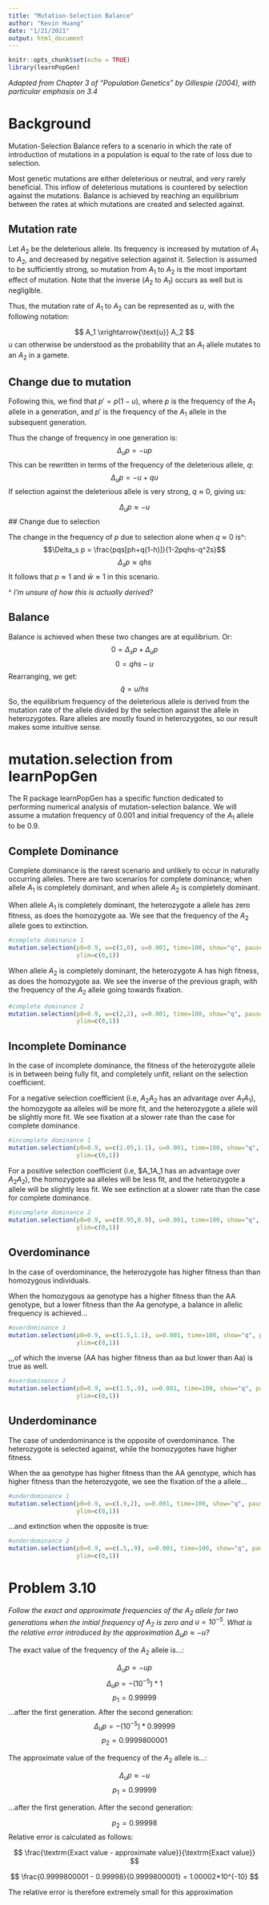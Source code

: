 ```yaml
---
title: "Mutation-Selection Balance"
author: "Kevin Huang"
date: "1/21/2021"
output: html_document
---
```


```r
knitr::opts_chunk$set(echo = TRUE)
library(learnPopGen)
```
*Adapted from Chapter 3 of "Population Genetics" by Gillespie (2004), with particular emphasis on 3.4*

# Background

Mutation-Selection Balance refers to a scenario in which the rate of introduction of mutations in a population is equal to the rate of loss due to selection. 

Most genetic mutations are either deleterious or neutral, and very rarely beneficial. This inflow of deleterious mutations is countered by selection against the mutations. Balance is achieved by reaching an equilibrium between the rates at which mutations are created and selected against. 


## Mutation rate

Let $A_2$ be the deleterious allele. Its frequency is increased by mutation of $A_1$ to $A_2$, and decreased by negative selection against it. Selection is assumed to be sufficiently strong, so mutation from $A_1$ to $A_2$ is the most important effect of mutation. Note that the inverse ($A_2$ to $A_1$) occurs as well but is negligible. 

Thus, the mutation rate of $A_1$ to $A_2$ can be represented as $u$, with the following notation: 

$$ A_1 \xrightarrow{\text{u}} A_2 $$
$u$ can otherwise be understood as the probability that an $A_1$ allele mutates to an $A_2$ in a gamete.

## Change due to mutation

Following this, we find that $p' = p(1-u)$, where $p$ is the frequency of the $A_1$ allele in a generation, and $p'$ is the frequency of the $A_1$ allele in the subsequent generation.

Thus the change of frequency in one generation is:
$$\Delta_u p = -up$$
This can be rewritten in terms of the frequency of the deleterious allele, $q$:
$$\Delta_u p = -u + qu$$
If selection against the deleterious allele is very strong, $q \approx 0$, giving us:

$$\Delta_u p \approx -u$$
## Change due to selection

The change in the frequency of $p$ due to selection alone when $q \approx 0$ is^:
$$\Delta_s p = \frac{pqs[ph+q(1-h)]}{1-2pqhs-q^2s}$$
$$\Delta_s p \approx qhs$$
It follows that $p \approx 1$ and $\bar{w} \approx 1$ in this scenario.

^ *I'm unsure of how this is actually derived?*

## Balance

Balance is achieved when these two changes are at equilibrium. Or:
$$0 = \Delta_s p + \Delta_u p$$
$$0 = qhs -u$$
Rearranging, we get:
$$\hat{q} = u/hs$$
So, the equilibrium frequency of the deleterious allele is derived from the mutation rate of the allele divided by the selection against the allele in heterozygotes. Rare alleles are mostly found in heterozygotes, so our result makes some intuitive sense.

# mutation.selection from learnPopGen

The R package learnPopGen has a specific function dedicated to performing numerical analysis of mutation-selection balance. We will assume a mutation frequency of 0.001 and initial frequency of the $A_1$ allele to be 0.9.

## Complete Dominance

Complete dominance is the rarest scenario and unlikely to occur in naturally occurring alleles. There are two scenarios for complete dominance; when allele $A_1$ is completely dominant, and when allele $A_2$ is completely dominant. 

When allele $A_1$ is completely dominant, the heterozygote a allele has zero fitness, as does the homozygote aa. We see that the frequency of the $A_2$ allele goes to extinction.

```r
#complete dominance 1
mutation.selection(p0=0.9, w=c(1,0), u=0.001, time=100, show="q", pause=0,
                   ylim=c(0,1))
```

When allele $A_2$ is completely dominant, the heterozygote A has high fitness, as does the homozygote aa. We see the inverse of the previous graph, with the frequency of the $A_2$ allele going towards fixation.

```r
#complete dominance 2
mutation.selection(p0=0.9, w=c(2,2), u=0.001, time=100, show="q", pause=0,
                   ylim=c(0,1))
```

## Incomplete Dominance

In the case of incomplete dominance, the fitness of the heterozygote allele is in between being fully fit, and completely unfit, reliant on the selection coefficient. 

For a negative selection coefficient (i.e, $A_2A_2$ has an advantage over $A_1A_1$), the homozygote aa alleles will be more fit, and the heterozygote a allele will be slightly more fit. We see fixation at a slower rate than the case for complete dominance.

```r
#incomplete dominance 1
mutation.selection(p0=0.9, w=c(1.05,1.1), u=0.001, time=100, show="q", pause=0,
                   ylim=c(0,1))
```

For a positive selection coefficient (i.e, $A_1A_1 has an advantage over $A_2A_2$), the homozygote aa alleles will be less fit, and the heterozygote a allele will be slightly less fit. We see extinction at a slower rate than the case for complete dominance. 


```r
#incomplete dominance 2
mutation.selection(p0=0.9, w=c(0.95,0.9), u=0.001, time=100, show="q", pause=0,
                   ylim=c(0,1))
```

## Overdominance

In the case of overdominance, the heterozygote has higher fitness than than homozygous individuals. 

When the homozygous aa genotype has a higher fitness than the AA genotype, but a lower fitness than the Aa genotype, a balance in allelic frequency is achieved...


```r
#overdominance 1
mutation.selection(p0=0.9, w=c(1.5,1.1), u=0.001, time=100, show="q", pause=0,
                   ylim=c(0,1))
```

,,,of which the inverse (AA has higher fitness than aa but lower than Aa) is true as well.


```r
#overdominance 2
mutation.selection(p0=0.9, w=c(1.5,.9), u=0.001, time=100, show="q", pause=0,
                   ylim=c(0,1))
```

## Underdominance

The case of underdominance is the opposite of overdominance. The heterozygote is selected against, while the homozygotes have higher fitness.

When the aa genotype has higher fitness than the AA genotype, which has higher fitness than the heterozygote, we see the fixation of the a allele...

```r
#underdominance 1
mutation.selection(p0=0.9, w=c(.9,2), u=0.001, time=100, show="q", pause=0,
                   ylim=c(0,1))
```

...and extinction when the opposite is true:

```r
#underdominance 2
mutation.selection(p0=0.9, w=c(.5,.9), u=0.001, time=100, show="q", pause=0,
                   ylim=c(0,1))
```

# Problem 3.10

*Follow the exact and approximate frequencies of the $A_2$ allele for two generations when the initial frequency of $A_2$ is zero and $u = 10^{-5}$. What is the relative error introduced by the approximation $\Delta_u p \approx -u$?*

The exact value of the frequency of the $A_2$ allele is...:

$$ \Delta_u p = -up $$
$$ \Delta_u p = -(10^{-5})*1 $$
$$ p_1 = 0.99999 $$
...after the first generation. After the second generation:
$$ \Delta_u p = -(10^{-5})*0.99999 $$
$$ p_2 = 0.9999800001 $$


The approximate value of the frequency of the $A_2$ allele is...:

$$ \Delta_u p \approx -u $$
$$ p_1 = 0.99999 $$

...after the first generation. After the second generation:

$$ p_2 = 0.99998 $$
Relative error is calculated as follows:

$$ \frac{\textrm{Exact value - approximate value}}{\textrm{Exact value}} $$

$$ \frac{0.9999800001 - 0.99998}{0.9999800001} = 1.00002*10^{-10} $$

The relative error is therefore extremely small for this approximation